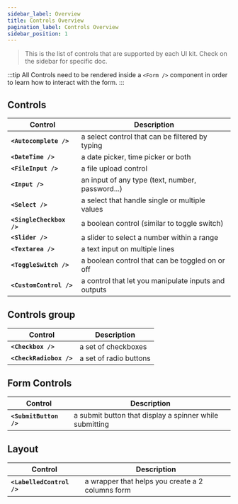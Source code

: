 ```yaml
---
sidebar_label: Overview
title: Controls Overview
pagination_label: Controls Overview
sidebar_position: 1
---
```

> This is the list of controls that are supported by each UI kit. Check on the sidebar for specific doc.

:::tip
All Controls need to be rendered inside a `<Form />` component in order to learn how to interact with the form.
:::

## Controls

| Control | Description |
| --- | --- |
| **`<Autocomplete />`** | a select control that can be filtered by typing |
| **`<DateTime />`** | a date picker, time picker or both |
| **`<FileInput />`** | a file upload control |
| **`<Input />`** | an input of any type (text, number, password...) |
| **`<Select />`** | a select that handle single or multiple values |
| **`<SingleCheckbox />`** | a boolean control (similar to toggle switch) |
| **`<Slider />`** | a slider to select a number within a range |
| **`<Textarea />`** | a text input on multiple lines |
| **`<ToggleSwitch />`** | a boolean control that can be toggled on or off |
| **`<CustomControl />`** | a control that let you manipulate inputs and outputs |

## Controls group

| Control | Description |
| --- | --- |
| **`<Checkbox />`** | a set of checkboxes |
| **`<CheckRadiobox />`** | a set of radio buttons |

## Form Controls

| Control | Description |
| --- | --- |
| **`<SubmitButton />`** | a submit button that display a spinner while submitting |

## Layout

| Control | Description |
| --- | --- |
| **`<LabelledControl />`** | a wrapper that helps you create a 2 columns form |
